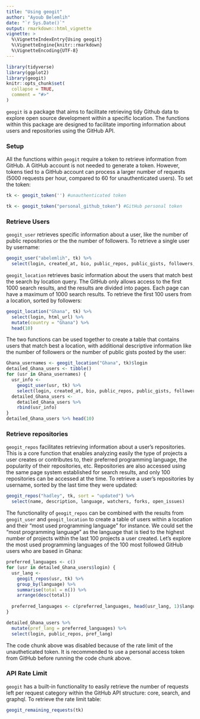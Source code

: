 ```yaml
---
title: "Using geogit"
author: "Ayoub Belemlih"
date: "`r Sys.Date()`"
output: rmarkdown::html_vignette
vignette: >
  %\VignetteIndexEntry{Using geogit}
  %\VignetteEngine{knitr::rmarkdown}
  %\VignetteEncoding{UTF-8}
---
```


```r
library(tidyverse)
library(ggplot2)
library(geogit)
knitr::opts_chunk$set(
  collapse = TRUE,
  comment = "#>"
)
```


`geogit` is a package that aims to facilitate retrieving tidy Github data to explore open source development within a specific location. The functions within this package are designed to facilitate importing information about users and repositories using the GitHub API.

### Setup

All the functions within `geogit` require a token to retrieve information from GitHub. A GitHub account is not needed to generate a token. However, tokens tied to a GitHub account can process a larger number of requests (5000 requests per hour, compared to 60 for unauthenticated users). To set the token:

```r
tk <- geogit_token('') #unauthenticated token
```

```r
tk <- geogit_token("personal_github_token") #GitHub personal token
```

### Retrieve Users

`geogit_user` retrieves specific information about a user, like the number of public repositories or the the number of followers. To retrieve a single user by username:

```r
geogit_user("abelemlih", tk) %>% 
  select(login, created_at, bio, public_repos, public_gists, followers, following)
```

`geogit_location` retrieves basic information about the users that match best the search by location query. The GitHub only allows access to the first 1000 search results, and the results are divided into pages. Each page can have a maximum of 1000 search results. To retrieve the first 100 users from a location, sorted by followers:

```r
geogit_location("Ghana", tk) %>% 
  select(login, html_url) %>%
  mutate(country = "Ghana") %>%
  head(10)
```

The two functions can be used together to create a table that contains users that match best a location, with additional descriptive information like the number of followers or the number of public gists posted by the user:

```r
Ghana_usernames <- geogit_location("Ghana", tk)$login
detailed_Ghana_users <- tibble()
for (usr in Ghana_usernames) {
  usr_info <- 
    geogit_user(usr, tk) %>% 
    select(login, created_at, bio, public_repos, public_gists, followers, following)
  detailed_Ghana_users <- 
    detailed_Ghana_users %>% 
    rbind(usr_info)
}
detailed_Ghana_users %>% head(10)
```

### Retrieve repositories

`geogit_repos` facilitates retrieving information about a user's repositories. This is a core function that enables analyzing easily the type of projects a user creates or contributes to, their preferred programming language, the popularity of their repositories, etc. Repositories are also accessed using the same page system established for search results, and only 100 repositories can be accessed at the time. To retrieve a user's repositories by username, sorted by the last time they were updated:

```r
geogit_repos("hadley", tk, sort = "updated") %>%
  select(name, description, language, watchers, forks, open_issues)
```

The functionality of `geogit_repos` can be combined with the results from `geogit_user` and `geogit_location` to create a table of users within a location and their "most used programming language" for instance. We could set the "most programming language" as the language that is tied to the highest number of projects within the last 100 projects a user created. Let's explore the most used programming languages of the 100 most followed GitHub users who are based in Ghana:

```r
preferred_languages <- c()
for (usr in detailed_Ghana_users$login) {
  usr_lang <- 
    geogit_repos(usr, tk) %>%
    group_by(language) %>%
    summarise(total = n()) %>%
    arrange(desc(total))
  
  preferred_languages <- c(preferred_languages, head(usr_lang, 1)$language)
}

detailed_Ghana_users %>% 
  mutate(pref_lang = preferred_languages) %>%
  select(login, public_repos, pref_lang)
```

The code chunk above was disabled because of the rate limit of the unautheticated token. It is recommended to use a personal access token from GitHub before running the code chunk above.

### API Rate Limit

`geogit` has a built-in functionality to easily retrieve the number of requests left per request category within the GitHub API structure: core, search, and graphql. To retrieve the rate limit table:

```r
geogit_remaining_requests(tk)
```



